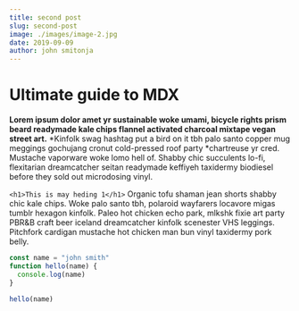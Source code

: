 ```yaml
---
title: second post
slug: second-post
image: ./images/image-2.jpg
date: 2019-09-09
author: john smitonja
---
```



# Ultimate guide to MDX

**Lorem ipsum dolor amet yr sustainable woke umami, bicycle rights prism beard readymade kale chips flannel activated charcoal mixtape vegan street art.** *Kinfolk swag hashtag put a bird on it tbh palo santo copper mug meggings gochujang cronut cold-pressed roof party *chartreuse yr cred. Mustache vaporware woke lomo hell of. Shabby chic succulents lo-fi, flexitarian dreamcatcher seitan readymade keffiyeh taxidermy biodiesel before they sold out microdosing vinyl.

`<h1>This is may heding 1</h1>`
Organic tofu shaman jean shorts shabby chic kale chips. Woke palo santo tbh, polaroid wayfarers locavore migas tumblr hexagon kinfolk. Paleo hot chicken echo park, mlkshk fixie art party PBR&B craft beer iceland dreamcatcher kinfolk scenester VHS leggings. Pitchfork cardigan mustache hot chicken man bun vinyl taxidermy pork belly.

<Counter />

<div className="code">

```javascript
const name = "john smith"
function hello(name) {
  console.log(name)
}

hello(name)
```

</div>
